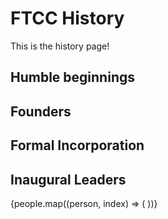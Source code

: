 

# FTCC History

This is the history page!

## Humble beginnings


## Founders


## Formal Incorporation


## Inaugural Leaders


<div style={{ display: 'flex', gap: '16px', flexWrap: 'wrap' }}>
  {people.map((person, index) => (
    <PersonCard
      key={index}
      firstName={person.firstName}
      lastName={person.lastName}
      position={person.position}
      photo={person.photo}
      linkedin={person.linkedin}
    />
  ))}
</div>